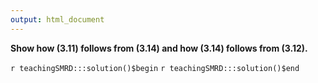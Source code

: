 ```yaml
---
output: html_document
---
```


__Show how (3.11) follows from (3.14) and how (3.14) follows from (3.12).__

`r teachingSMRD:::solution()$begin`
`r teachingSMRD:::solution()$end`

